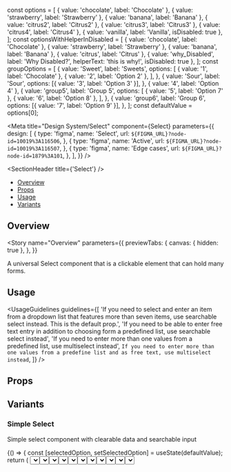 const options = [
  { value: 'chocolate', label: 'Chocolate' },
  { value: 'strawberry', label: 'Strawberry' },
  { value: 'banana', label: 'Banana' },
  { value: 'citrus2', label: 'Citrus2' },
  { value: 'citrus3', label: 'Citrus3' },
  { value: 'citrus4', label: 'Citrus4' },
  { value: 'vanilla', label: 'Vanilla', isDisabled: true },
];
const optionsWithHelperInDisabled = [
  { value: 'chocolate', label: 'Chocolate' },
  { value: 'strawberry', label: 'Strawberry' },
  { value: 'banana', label: 'Banana' },
  { value: 'citrus', label: 'Citrus' },
  { value: 'why_Disabled', label: 'Why Disabled?', helperText: 'this is why!', isDisabled: true },
];
const groupOptions = [
  {
    value: 'Sweet',
    label: 'Sweets',
    options: [
      { value: '1', label: 'Chocolate' },
      { value: '2', label: 'Option 2' },
    ],
  },
  {
    value: 'Sour',
    label: 'Sour',
    options: [{ value: '3', label: 'Option 3' }],
  },
  { value: '4', label: 'Option 4' },
  {
    value: 'group5',
    label: 'Group 5',
    options: [
      { value: '5', label: 'Option 7' },
      { value: '6', label: 'Option 8' },
    ],
  },
  {
    value: 'group6',
    label: 'Group 6',
    options: [{ value: '7', label: 'Option 9' }],
  },
];
const defaultValue = options[0];

<Meta
  title="Design System/Select"
  component={Select}
  parameters={{
    design: [
      {
        type: 'figma',
        name: 'Select',
        url: `${FIGMA_URL}?node-id=10019%3A116506`,
      },
      {
        type: 'figma',
        name: 'Active',
        url: `${FIGMA_URL}?node-id=10019%3A116507`,
      },
      {
        type: 'figma',
        name: 'Edge cases',
        url: `${FIGMA_URL}?node-id=1879%3A101`,
      },
    ],
  }}
/>

<SectionHeader title={'Select'} />

- [Overview](#overview)
- [Props](#props)
- [Usage](#usage)
- [Variants](#variants)

## Overview

<Story
  name="Overview"
  parameters={{
    previewTabs: {
      canvas: { hidden: true },
    },
  }}
>
  <Typography>
    A universal Select component that is a clickable element that can hold many forms.
  </Typography>
</Story>

## Usage

<UsageGuidelines
  guidelines={[
    'If you need to select and enter an item from a dropdown list that features more than seven items, use searchable select instead. This is the default prop.',
    'If you need to be able to enter free text entry in addition to choosing form a predefined list, use searchable select instead',
    'If you need to enter more than one values from a predefined list, use multiselect instead',
    `If you need to enter more than one values from a predefine list and as free text, use multiselect instead`,
  ]}
/>

## Props

<Props of={Select} />

## Variants

### Simple Select

Simple select component with clearable data and searchable input

<Preview>
  <Story name="Simple Select">
    <Stack height={300}>
      <Function>
        {() => {
          const [selectedOption, setSelectedOption] = useState(defaultValue);
          return (
            <Select
              label={'Flavour'}
              options={options}
              selectedOption={selectedOption}
              onChange={setSelectedOption}
              isCreatable={boolean('isCreatable', false)}
              isVirtualized={boolean('isVirtualized', true)}
            />
          );
        }}
      </Function>
      <Function>
        {() => {
          const [selectedOption, setSelectedOption] = useState(defaultValue);
          return (
            <Select
              label={'Flavour'}
              options={options}
              selectedOption={selectedOption}
              onChange={setSelectedOption}
              isCreatable={boolean('isCreatable', false)}
            />
          );
        }}
      </Function>
      <Function>
        {() => {
          const [selectedOption, setSelectedOption] = useState(defaultValue);
          return (
            <Select
              label={'Flavour'}
              options={options}
              selectedOption={selectedOption}
              onChange={setSelectedOption}
              isCreatable={boolean('isCreatable', false)}
            />
          );
        }}
      </Function>
    </Stack>
  </Story>
</Preview>

### Select with Statuses

Select with Statuses

<Preview>
  <Story name="Select with Statuses" parameters={{ decorators: [withKnobs] }}>
    <Stack height={350}>
      <Function>
        {() => {
          const [selectedOption, setSelectedOption] = useState(defaultValue);
          return (
            <Select
              label={'Normal'}
              status={{
                type: 'normal',
                hintMessage: text('Custom Hint Message', 'Hint Message'),
              }}
              options={options}
              selectedOption={selectedOption}
              onChange={setSelectedOption}
              isCreatable={boolean('isCreatable', false)}
              isVirtualized={boolean('isVirtualized', true)}
            />
          );
        }}
      </Function>
      <Function>
        {() => {
          const [selectedOption, setSelectedOption] = useState(defaultValue);
          return (
            <Select
              label={'Error'}
              status={{
                type: 'error',
                hintMessage: text('Custom Error Message', 'Error Message'),
              }}
              options={options}
              selectedOption={selectedOption}
              onChange={setSelectedOption}
              isCreatable={boolean('isCreatable', false)}
              isVirtualized={boolean('isVirtualized', true)}
            />
          );
        }}
      </Function>
      <Function>
        {() => {
          const [selectedOption, setSelectedOption] = useState(defaultValue);
          return (
            <Select
              label={'Read-only'}
              status={{
                type: 'read-only',
                hintMessage: text('Custom Hint Message', 'Hint Message'),
              }}
              options={options}
              selectedOption={selectedOption}
              onChange={setSelectedOption}
              isCreatable={boolean('isCreatable', false)}
              isVirtualized={boolean('isVirtualized', true)}
            />
          );
        }}
      </Function>
    </Stack>
  </Story>
</Preview>

### Select with uncontrolled state

Select with uncontrolled state

<Preview>
  <Story name="Select with uncontrolled state" parameters={{ decorators: [withKnobs] }}>
    <Stack height={350}>
      <StatefulSelect
        label={'Label'}
        status={{
          type: 'normal',
          hintMessage: text(
            'Custom Hint Message',
            'This is a select with uncontrolled value, see code for more'
          ),
        }}
        options={options}
        selectedOption={defaultValue}
      />
    </Stack>
  </Story>
</Preview>

### Select with Highlighted search term

Simple select component where searched term is highlighted in options

<Preview>
  <Story name="Select with Highlight">
    <Stack height={350}>
      <Function>
        {() => {
          const [selectedOption, setSelectedOption] = useState(defaultValue);
          return (
            <Select
              hasHighlightSearch
              selectedOption={selectedOption}
              onChange={setSelectedOption}
              label={'Flavour'}
              options={options}
            />
          );
        }}
      </Function>
    </Stack>
  </Story>
</Preview>

### Simple Group Select

Simple select component with grouped data and searchable input

<Preview>
  <Story name="Simple Group Select">
    <Stack height={350}>
      <Function>
        {() => {
          const [selectedOption, setSelectedOption] = useState(defaultValue);
          return (
            <Select
              label={'Group Select'}
              hasHighlightSearch
              selectedOption={selectedOption}
              onChange={setSelectedOption}
              options={groupOptions}
            />
          );
        }}
      </Function>
    </Stack>
  </Story>
</Preview>

### Not Searchable Select

Not Searchable Select

<Preview>
  <Story name="Not Searchable Select">
    <Stack height={350}>
      <Function>
        {() => {
          const [selectedOption, setSelectedOption] = useState(defaultValue);
          return (
            <Select
              isSearchable={false}
              selectedOption={selectedOption}
              onChange={setSelectedOption}
              label={'Flavour'}
              options={options}
            />
          );
        }}
      </Function>
    </Stack>
  </Story>
</Preview>

### Disabled Select

Select disabled with label

<Preview>
  <Story name="Disabled Select">
    <Stack>
      <Select
        isDisabled
        label={'Label'}
        options={options}
        status={{ type: 'normal', hintMessage: 'This field is disabled' }}
      />
    </Stack>
  </Story>
</Preview>

### Disabled option with helper text

Disabled option with helper text

<Preview>
  <Story name="Disabled option with helper text">
    <Stack height={350}>
      <Function>
        {() => {
          const [selectedOption, setSelectedOption] = useState(defaultValue);
          return (
            <Select
              isSearchable={false}
              selectedOption={selectedOption}
              onChange={setSelectedOption}
              label={'Flavour'}
              options={optionsWithHelperInDisabled}
            />
          );
        }}
      </Function>
    </Stack>
  </Story>
</Preview>

### Select with Async and Loading

Select that support asynchronous fetching, with loading status

<Preview>
  <Story name="Async Select">
    <SelectShowcase />
  </Story>
</Preview>

### Select with Async, Loading and Minimum Characters to Search for

Select that support asynchronous fetching, with loading status

<Preview>
  <Story name="Async Select with min characters">
    <SelectShowcase minCharactersToSearch={3} />
  </Story>
</Preview>

### Select with edge case

Select cases where it gets to minimum and maximum width based on options <br />

1. max width of floating menu to 620 and then ellipsis <br />
2. max width with smaller floating menu content that set to max
3. min size (150px) for both

<Preview>
  <Story name="Select with edge case">
    <EdgeCasesSelectShowcase />
  </Story>
</Preview>

### MultiSelect

A Select component with multiple selected options represented as Chips. <br/>

_. To initiate a MultiSelect, the `multi` prop must be set to `true`
_. In this variation the props: `leftIcon` and `size` are deprecated (`size` is always set to `md` by default). <br/>
_. Instead of the `selectedOption` prop we now use the `selectedOptions` prop (with type: `SelectOption[]`) .
_. When in MultiSelect, `onClear` prop refers to the all selected options deletion and `onOptionDelete` prop refers to single option deletion

<Preview>
  <Story name="MultiSelect">
    <MultiSelectShowcase
      isDisabled={boolean('isDisabled', false)}
      status={{
        type: select('Status', ['error', 'normal', 'read-only'], 'normal'),
        hintMessage: text('Hint/Error message', 'Message in Text Field'),
      }}
      hasSelectAllOption={boolean('hasSelectAllOption', false)}
      isCreatable={boolean('isCreatable', false)}
    />
  </Story>
</Preview>
